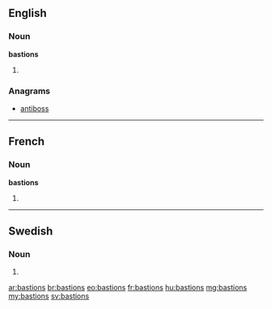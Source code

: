 ==English==

===Noun===
'''bastions'''

# {{plural of|bastion}}

===Anagrams===
* [[antiboss#English|antiboss]]

----

==French==

===Noun===
'''bastions''' {{m}}

# {{plural of|bastion|lang=fr}}

----

==Swedish==

===Noun===
{{head|sv|noun form}}

# {{sv-noun-form-indef-gen|bastion}}

[[ar:bastions]]
[[br:bastions]]
[[eo:bastions]]
[[fr:bastions]]
[[hu:bastions]]
[[mg:bastions]]
[[my:bastions]]
[[sv:bastions]]
